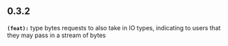 ## 0.3.2
**`(feat):`** type bytes requests to also take in IO types, indicating to users that they may pass in a stream of bytes


